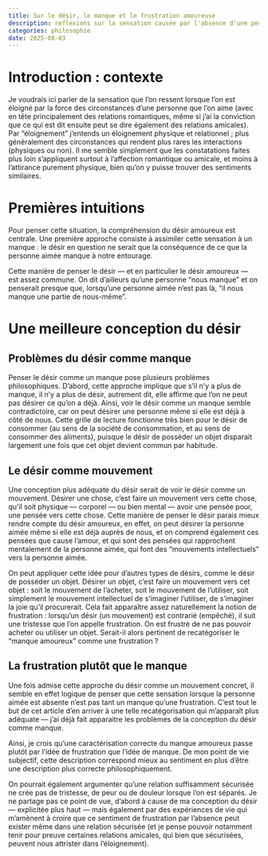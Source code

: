 ```yaml
---
title: Sur le désir, le manque et le frustration amoureuse
description: reflexions sur la sensation causée par l'absence d'une personne aimée
categories: philosophie
date: 2025-08-03
---
```

# Introduction : contexte

Je voudrais ici parler de la sensation que l'on ressent lorsque l'on est éloigné par la force des circonstances d'une personne que l'on aime (avec en tête principalement des relations romantiques, même si j'ai la conviction que ce qui est dit ensuite peut se dire également des relations amicales). Par "éloignement" j'entends un éloignement physique et relationnel ; plus généralement des circonstances qui rendent plus rares les interactions (physiques ou non). Il me semble simplement que les constatations faites plus loin s'appliquent surtout à l'affection romantique ou amicale, et moins à l'attirance purement physique, bien qu'on y puisse trouver des sentiments similaires.

# Premières intuitions

Pour penser cette situation, la compréhension du désir amoureux est centrale. Une première approche consiste à assimiler cette sensation à un manque : le désir en question ne serait que la conséquence de ce que la personne aimée manque à notre entourage.

Cette manière de penser le désir — et en particulier le désir amoureux — est assez commune. On dit d'ailleurs qu'une personne "nous manque" et on penserait presque que, lorsqu'une personne aimée n'est pas là, "il nous manque une partie de nous-même". 


# Une meilleure conception du désir

## Problèmes du désir comme manque

Penser le désir comme un manque pose plusieurs problèmes philosophiques. D'abord, cette approche implique que s'il n'y a plus de manque, il n'y a plus de désir, autrement dit, elle affirme que l'on ne peut pas désirer ce qu'on a déjà. Ainsi, voir le désir comme un manque semble contradictoire, car on peut désirer une personne même si elle est déjà à côté de nous. Cette grille de lecture fonctionne très bien pour le désir de consommer (au sens de la société de consommation, et au sens de consommer des aliments), puisque le désir de posséder un objet disparait largement une fois que cet objet devient commun par habitude.

## Le désir comme mouvement

Une conception plus adéquate du désir serait de voir le désir comme un mouvement. Désirer une chose, c'est faire un mouvement vers cette chose, qu'il soit physique — corporel — ou bien mental — avoir une pensée pour, une pensée vers cette chose. Cette manière de penser le désir parais mieux rendre compte du désir amoureux, en effet, on peut désirer la personne aimée même si elle est déjà auprès de nous, et on comprend également ces pensées que cause l'amour, et qui sont des pensées qui rapprochent mentalement de la personne aimée, qui font des "mouvements intellectuels" vers la personne aimée.

On peut appliquer cette idée pour d'autres types de désirs, comme le désir de posséder un objet. Désirer un objet, c'est faire un mouvement vers cet objet : soit le mouvement de l'acheter, soit le mouvement de l'utiliser, soit simplement le mouvement intellectuel de s'imaginer l'utiliser, de s'imaginer la joie qu'il procurerait. Cela fait apparaître assez naturellement la notion de frustration : lorsqu'un désir (un mouvement) est contrarié (empêché), il suit une tristesse que l'on appelle frustration. On est frustré de ne pas pouvoir acheter ou utiliser un objet. Serait-il alors pertinent de recatégoriser le "manque amoureux" comme une frustration ?

## La frustration plutôt que le manque

Une fois admise cette approche du désir comme un mouvement concret, il semble en effet logique de penser que cette sensation lorsque la personne aimée est absente n'est pas tant un manque qu'une frustration. C'est tout le but de cet article d'en arriver à une telle recatégorisation qui m'apparaît plus adéquate — j'ai déjà fait apparaitre les problèmes de la conception du désir comme manque.

Ainsi, je crois qu'une caractérisation correcte du manque amoureux passe plutôt par l'idée de frustration que l'idée de manque. De mon point de vie subjectif, cette description correspond mieux au sentiment en plus d'être une description plus correcte philosophiquement. 

On pourrait également argumenter qu'une relation suffisamment sécurisée ne crée pas de tristesse, de peur ou de douleur lorsque l'on est séparés. Je ne partage pas ce point de vue, d'abord à cause de ma conception du désir — explicitée plus haut — mais également par des expériences de vie qui m'amènent à croire que ce sentiment de frustration par l'absence peut exister même dans une relation sécurisée (et je pense pouvoir notamment tenir pour preuve certaines relations amicales, qui bien que sécurisées, peuvent nous attrister dans l'éloignement).



